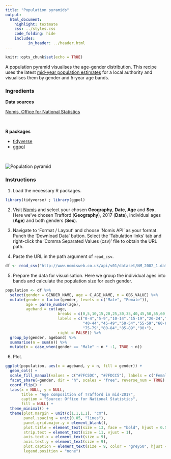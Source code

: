 ```yaml
---
title: "Population pyramids"
output:
  html_document:
    highlight: textmate
    css: ../styles.css
    code_folding: hide
    includes:
          in_header: ../header.html
---
```


```r
knitr::opts_chunk$set(echo = TRUE)
```

A population pyramid visualises the age-gender distribution. This recipe uses the latest <a href="https://www.ons.gov.uk/peoplepopulationandcommunity/populationandmigration/populationestimates/datasets/populationestimatesforukenglandandwalesscotlandandnorthernireland" target="_blank">mid-year population estimates</a> for a local authority and visualises them by gender and 5-year age bands.

<h3>Ingredients</h3>  
<div class = "row">
<div class = "col-md-4">
<strong>Data sources</strong>
<p><a href="https://www.nomisweb.co.uk/query/construct/summary.asp?mode=construct&version=0&dataset=2002" target="_blank">Nomis, Office for National Statistics</a></p>
<br />
</div>

<div class = "col-md-4">
<strong>R packages</strong>
<ul>
<li><a href="https://cran.r-project.org/web/packages/tidyverse/index.html" target="_blank">tidyverse</a></li>
<li><a href="https://cran.r-project.org/web/packages/ggpol/index.html" target="_blank">ggpol</a></li>
</ul>
<br />
</div>
  
<div class = "col-md-4">
<img src="img/population_pyramid.png" alt="Population pyramid">
</div>
</div>

### Instructions

1. Load the necessary R packages.
```r
library(tidyverse) ; library(ggpol)
```

2. Visit <a href="https://www.nomisweb.co.uk/query/construct/summary.asp?mode=construct&version=0&dataset=2002" target="_blank">Nomis</a> and select your chosen **Geography**, **Date**, **Age** and **Sex**. Here we've chosen Trafford (**Geography**), 2017 (**Date**), individual ages (**Age**) and both genders (**Sex**).

3. Navigate to 'Format / Layout' and choose 'Nomis API' as your format. Punch the 'Download Data' button. Select the 'Tabulation links' tab and right-click the 'Comma Separated Values (csv)' file to obtain the URL path. 

4. Paste the URL in the path argument of `read_csv`.
```r
df <- read_csv("http://www.nomisweb.co.uk/api/v01/dataset/NM_2002_1.data.csv?geography=E08000009&date=latest&gender=1,2&c_age=101...191&measures=20100&select=date_name,geography_name,geography_code,gender_name,c_age_name,measures_name,obs_value,obs_status_name")
```

5. Prepare the data for visualisation. Here we group the individual ages into bands and calculate the population size for each gender.
```r
population <- df %>% 
  select(gender = GENDER_NAME, age = C_AGE_NAME, n = OBS_VALUE) %>% 
  mutate(gender = factor(gender, levels = c("Male", "Female")),
         age = parse_number(age),
         ageband = cut(age,
                       breaks = c(0,5,10,15,20,25,30,35,40,45,50,55,60,65,70,75,80,85,90,120),
                       labels = c("0-4","5-9","10-14","15-19","20-24","25-29","30-34","35-39",
                                  "40-44","45-49","50-54","55-59","60-64","65-69","70-74",
                                  "75-79","80-84","85-89","90+"),
                       right = FALSE)) %>% 
  group_by(gender, ageband) %>% 
  summarise(n = sum(n)) %>% 
  mutate(n = case_when(gender == "Male" ~ n * -1, TRUE ~ n))
```

6. Plot.
```r
ggplot(population, aes(x = ageband, y = n, fill = gender)) +
  geom_col() + 
  scale_fill_manual(values = c("#7FC5DC", "#7FDCC5"), labels = c("Female", "Male")) +
  facet_share(~gender, dir = "h", scales = "free", reverse_num = TRUE) +
  coord_flip() +
  labs(x = NULL, y = NULL, 
       title = "Age composition of Trafford in mid-2017",
       caption = "Source: Office for National Statistics", 
       fill = NULL) +
  theme_minimal() +
  theme(plot.margin = unit(c(1,1,1,1), "cm"),
        panel.spacing = unit(0.05, "lines"),
        panel.grid.major.y = element_blank(),
        plot.title = element_text(size = 13, face = "bold", hjust = 0.5, vjust = 4),
        strip.text = element_text(size = 11, vjust = 1),
        axis.text.x = element_text(size = 9),
        axis.text.y = element_text(size = 9),
        plot.caption = element_text(size = 9, color = "grey50", hjust = 1, margin = margin(t = 15)),
        legend.position = "none")
```

<br /><br />